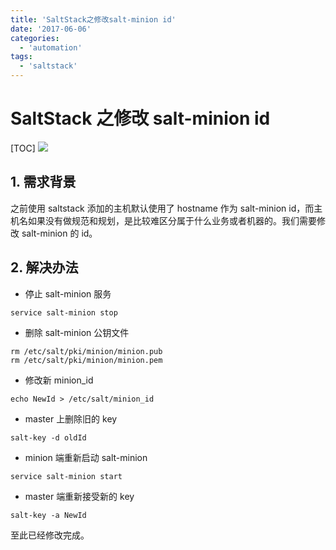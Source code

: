 ```yaml
---
title: 'SaltStack之修改salt-minion id'
date: '2017-06-06'
categories:
  - 'automation'
tags:
  - 'saltstack'
---
```


# SaltStack 之修改 salt-minion id

[TOC] ![](images/saltstack_logo.png)

## 1. 需求背景

之前使用 saltstack 添加的主机默认使用了 hostname 作为 salt-minion id，而主机名如果没有做规范和规划，是比较难区分属于什么业务或者机器的。我们需要修改 salt-minion 的 id。

## 2. 解决办法

- 停止 salt-minion 服务

```
service salt-minion stop
```

- 删除 salt-minion 公钥文件

```
rm /etc/salt/pki/minion/minion.pub
rm /etc/salt/pki/minion/minion.pem
```

- 修改新 minion_id

```
echo NewId > /etc/salt/minion_id
```

- master 上删除旧的 key

```
salt-key -d oldId
```

- minion 端重新启动 salt-minion

```
service salt-minion start
```

- master 端重新接受新的 key

```
salt-key -a NewId
```

至此已经修改完成。

